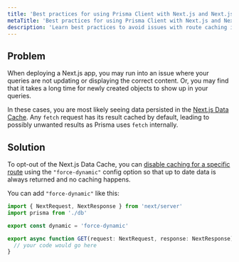 ```yaml
---
title: 'Best practices for using Prisma Client with Next.js and Next.js Data Cache'
metaTitle: 'Best practices for using Prisma Client with Next.js and Next.js Data Cache'
description: 'Learn best practices to avoid issues with route caching in Next.js'
---
```


## Problem

When deploying a Next.js app, you may run into an issue where your queries are not updating or displaying the correct content. Or, you may find that it takes a long time for newly created objects to show up in your queries.

In these cases, you are most likely seeing data persisted in the [Next.js Data Cache](https://nextjs.org/docs/app/building-your-application/caching#data-cache). Any `fetch` request has its result cached by default, leading to possibly unwanted results as Prisma uses `fetch` internally.

## Solution

To opt-out of the Next.js Data Cache, you can [disable caching for a specific route](https://nextjs.org/docs/app/api-reference/file-conventions/route-segment-config#dynamic) using the `"force-dynamic"` config option so that up to date data is always returned and no caching happens.

You can add `"force-dynamic"` like this:

```ts
import { NextRequest, NextResponse } from 'next/server'
import prisma from './db'

export const dynamic = 'force-dynamic'

export async function GET(request: NextRequest, response: NextResponse) {
  // your code would go here
}
```
